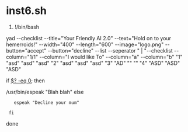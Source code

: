 =inst6.sh=

#!/bin/bash




yad --checklist --title="Your Friendly AI 2.0" --text="Hold on to your hemerroids!" --width="400" --length="600" --image="logo.png" --button="accept" --button="decline" --list --seperator " | "--checklist --column="1/1" --column="I would like To" --column="a" --column="b" "1" "asd" "asd" "asd" "2" "asd" "asd" "asd" "3" "AD" "" "" "4" "ASD" "ASD" "ASD"
  
if [[ $? -eq 0 ]]; then

/usr/bin/espeak "Blah blah"
else
	espeak "Decline your mum"

  fi

done
